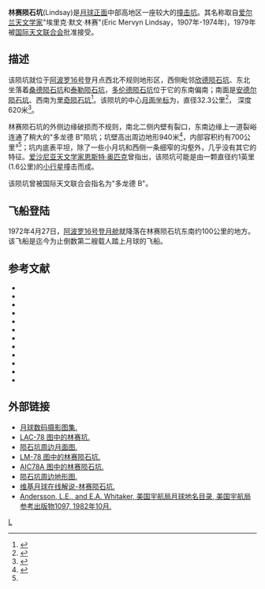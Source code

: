 {{lunar crater data|
 image    =Lindsay LO iv 089 h3.jpg|260px|
 caption  =[[月球轨道器4号|月球轨道器4号]]拍摄的林赛陨石坑，白色条纹为图像中的瑕疵点|
 latitude=7.0|
 N_or_S=S|
 longitude=13.0|
 E_or_W=E|
 diameter=32.3公里|
 depth=620米|
 colong=347|
 eponym=埃里克·默文·林赛}}
'''林赛陨石坑'''(Lindsay)是[[月球正面|月球正面]]中部高地区一座较大的[[撞击坑|撞击坑]]。其名称取自[[爱尔兰|爱尔兰]][[天文学家|天文学家]]"埃里克·默文·林赛"(Eric Mervyn Lindsay，1907年-1974年)，1979年被[[国际天文联合会|国际天文联合会]]批准接受。

==描述==
该陨坑就位于[[阿波罗16号|阿波罗16号]]登月点西北不规则地形区，西侧毗邻[[欣德陨石坑|欣德陨石坑]]、东北坐落着[[桑德陨石坑|桑德陨石坑]]和[[泰勒陨石坑|泰勒陨石坑]]，[[多伦德陨石坑|多伦德陨石坑]]位于它的东南偏南；南面是[[安德尔陨石坑|安德尔陨石坑]]、西南为[[里奇陨石坑|里奇陨石坑]]<ref>{{Cite web |url=http://planetarynames.wr.usgs.gov/images/Lunar/lac_78_lo.pdf |title=Crater Lindsay on LAC-78 map |access-date=2016-06-13 |archive-date=2011-10-17 |archive-url=https://web.archive.org/web/20111017192136/http://planetarynames.wr.usgs.gov/images/Lunar/lac_78_lo.pdf |dead-url=no }}</ref>。该陨坑的中心[[月面坐标|月面坐标]]为{{Coord|7|S|13.01|E|globe:Moon|nogoogle=1|noosm=1}}，直径32.3公里<ref name="IAU">{{Cite web |url=http://planetarynames.wr.usgs.gov/Feature/3411 |title=Directory of the International Astronomical Union |access-date=2016-06-13 |archive-date=2018-11-11 |archive-url=https://web.archive.org/web/20181111000317/https://planetarynames.wr.usgs.gov/Feature/3411 |dead-url=no }}</ref>，
深度620米<ref>{{Cite web |url=http://fisherka.csolutionshosting.net/astronote/plan/craterdepth/html/CraterDepthFeatureNameWestfall.html |title=John E. Westfall's Atlas of the Lunar Terminator, Cambridge Univ. Press (2000) |access-date=2016-06-13 |archive-date=2014-12-18 |archive-url=https://archive.today/20141218234310/http://fisherka.csolutionshosting.net/astronote/plan/craterdepth/html/CraterDepthFeatureNameWestfall.html |dead-url=no }}</ref>。

林赛陨石坑的外侧边缘破损而不规则，南北二侧内壁有裂口，东南边缘上一道裂峪连通了稍大的"多龙德 B"陨坑；坑壁高出周边地形940米<ref name=LICD>{{Lunar Impact Crater Database}}</ref>，内部容积约有700公里³<ref name="LICD"/>；坑内底表平坦，除了一些小月坑和西侧一条细窄的沟壑外，几乎没有其它的特征。[[爱沙尼亚|爱沙尼亚]][[天文学家|天文学家]][[恩斯特·奥匹克|恩斯特·奥匹克]]曾指出，该陨坑可能是由一颗直径约1英里(1.6公里)的[[小行星|小行星]]撞击而成。

该陨坑曾被国际天文联合会指名为"多龙德 B"。

==飞船登陆==
1972年4月27日，[[阿波罗16号|阿波罗16号]][[阿波罗登月舱|登月舱]]就降落在林赛陨石坑东南约100公里的地方。该飞船是迄今为止倒数第二艘载人踏上月球的飞船。

==参考文献==
{{Reflist}}
{{refbegin}}
* {{cite book
  | last1 = Andersson
  | first1 = L. E.
  | last2 = Whitaker
  | first2 = E. A.
  | authorlink2 = Ewen Whitaker
  | date = 1982
  | title = [[NASA|NASA]] Catalogue of Lunar Nomenclature
  | publisher = NASA RP-1097
  | ref = harv
  }}
* {{cite web
  | last = Blue
  | first = Jennifer
  | date = July 25, 2007
  | title = Gazetteer of Planetary Nomenclature
  | publisher = [[United_States_Geological_Survey|USGS]]
  | url = http://planetarynames.wr.usgs.gov/
  | accessdate = 2007-08-05
  | ref = harv
  | archive-date = 2018-12-25
  | archive-url = https://web.archive.org/web/20181225170157/https://planetarynames.wr.usgs.gov/
  | dead-url = no
  }}
* {{cite book
  | last1 = Bussey
  | first1 = B.
  | authorlink1 = Ben Bussey
  | last2 = Spudis
  | first2 = P.
  | authorlink2 = Paul Spudis
  | date = 2004
  | title = The Clementine Atlas of the Moon
  | publisher = Cambridge University Press
  | location = New York
  | isbn = 978-0-521-81528-4
  | ref = harv
  }}
* {{cite book
  | last1 = Cocks
  | first1 = Elijah E.
  | last2 = Cocks
  | first2 = Josiah C.
  | date = 1995
  | title = Who's Who on the Moon: A Biographical Dictionary of Lunar Nomenclature
  | url = https://archive.org/details/isbn_9780936389271
  | publisher = Tudor Publishers
  | isbn = 978-0-936389-27-1
  | ref = harv
  }}
* {{cite web
  | last = McDowell
  | first = Jonathan
  | date = July 15, 2007
  | url = http://host.planet4589.org/astro/lunar/
  | title = Lunar Nomenclature
  | publisher = Jonathan's Space Report
  | accessdate = 2007-10-24
  | ref = harv
  | archive-date = 2018-12-25
  | archive-url = https://web.archive.org/web/20181225170156/http://host.planet4589.org/astro/lunar/
  | dead-url = no
  }}
* {{cite journal| last1 = Menzel| first1 = D. H.| last2 = Minnaert| first2 = M.| last3 = Levin| first3 = B.| last4 = Dollfus| first4 = A.| last5 = Bell| first5 = B.| title = Report on Lunar Nomenclature by the Working Group of Commission 17 of the IAU| doi = 10.1007/BF00171763| journal = Space Science Reviews| volume = 12| issue = 2| pages = 136–186| date = 1971| bibcode = 1971SSRv...12..136M| ref = harv}}
* {{cite book
  | first = Patrick
  | last = Moore
  | authorlink = Patrick Moore
  | date = 2001
  | title = On the Moon
  | url = https://archive.org/details/patrickmooreonmo00patr
  | publisher = Sterling Publishing Co.
  | isbn = 978-0-304-35469-6
  | ref = harv
  }}
* {{cite book
  | first = Fred W.
  | last = Price
  | date = 1988
  | title = The Moon Observer's Handbook
  | publisher = Cambridge University Press
  | isbn = 978-0-521-33500-3
  | ref = harv
  }}
* {{cite book
  | last = Rükl
  | first = Antonín
  | authorlink = Antonín Rükl
  | date = 1990
  | title = Atlas of the Moon
  | publisher = Kalmbach Books
  | isbn = 978-0-913135-17-4
  | ref = harv
  }}
* {{cite book
  | last = Webb
  | first = Rev. T. W.
  | authorlink = Thomas William Webb
  | date = 1962
  | title = Celestial Objects for Common Telescopes
  | url = https://archive.org/details/celestialobjects00webb
  | edition = 6th revised
  | publisher = Dover
  | isbn = 978-0-486-20917-3
  | ref = harv
  }}
* {{cite book
  | first = Ewen A.
  | last = Whitaker
  | authorlink = Ewen Whitaker
  | date = 1999
  | title = Mapping and Naming the Moon
  | publisher = Cambridge University Press
  | isbn = 978-0-521-62248-6
  | ref = harv
  }}
* {{cite book
  | first = Peter T.
  | last = Wlasuk
  | date = 2000
  | title = Observing the Moon
  | publisher = Springer
  | isbn = 978-1-85233-193-1
  | ref = harv
 }}
{{refend}}

==外部链接==
*[http://www.lpi.usra.edu/resources/lunar_orbiter/bin/srch_nam.shtml?Lindsay%7C0 月球数码摄影图集.] {{Wayback|url=http://www.lpi.usra.edu/resources/lunar_orbiter/bin/srch_nam.shtml?Lindsay%7C0 |date=20201127012833 }}
*[http://www.lpi.usra.edu/resources/mapcatalog/LAC/lac78/ LAC-78 图中的林赛坑.] {{Wayback|url=http://www.lpi.usra.edu/resources/mapcatalog/LAC/lac78/ |date=20160313013651 }}
*[http://www.lpi.usra.edu/resources/mapcatalog/usgs/I546/ 陨石坑周边月面图.] {{Wayback|url=http://www.lpi.usra.edu/resources/mapcatalog/usgs/I546/ |date=20160304070405 }}
*[http://www.lpi.usra.edu/resources/mapcatalog/LM/lm78/ LM-78 图中的林赛陨石坑.] {{Wayback|url=http://www.lpi.usra.edu/resources/mapcatalog/LM/lm78/ |date=20160304071911 }}
*[http://www.lpi.usra.edu/resources/mapcatalog/AIC/AIC78A/ AIC78A 图中的林赛陨石坑.] {{Wayback|url=http://www.lpi.usra.edu/resources/mapcatalog/AIC/AIC78A/ |date=20160429092440 }}
*[http://www.lpi.usra.edu/resources/mapcatalog/LTO/lto78a4_1/ 陨石坑周边地形图.] {{Wayback|url=http://www.lpi.usra.edu/resources/mapcatalog/LTO/lto78a4_1/ |date=20201127014547 }}
*[https://the-moon.wikispaces.com/Lindsay 维基月球在线解说-林赛陨石坑.] {{Wayback|url=https://the-moon.wikispaces.com/Lindsay |date=20180531115624 }}
*[http://planet4589.org/astro/lunar/RP-1097.pdf Andersson, L.E., and E.A. Whitaker, 美国宇航局月球地名目录, 美国宇航局参考出版物1097, 1982年10月.] {{Wayback|url=http://planet4589.org/astro/lunar/RP-1097.pdf |date=20141006125838 }}

[[Category:月球环形山|L]]
{{月球環形山 (L-N)}}
